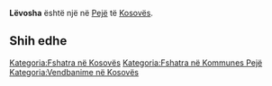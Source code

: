 {{Fshat në 
 | Emri                = Lëvosha
 | EmriAlt                = 
 | NAME_SHORT_FORM=      
 | NAME_GENERIC=      
 | NAME_SORT_NAME_RO=      LEVOSHA
 | FULL_NAME_RO = Lëvosha
 | FULL_NAME_ND_RO=Levosha
 | SORT_NAME_RG=LEVOSHA
 | FULL_NAME_RG=Lëvosha
 | FULL_NAME_ND_RG=Levosha
 | SRP_NAME_SHORT_FORM=      
 | SRP_NAME_GENERIC=      
 | SRP_NAME_SORT_NAME_RO=      
 | SRP_FULL_NAME_RO = 
 | SRP_FULL_NAME_ND_RO=
 | SRP_SORT_NAME_RG=
 | SRP_FULL_NAME_RG=
 | SRP_FULL_NAME_ND_RG=
 | Emri (Rasa dhanore) = 
 | Figura              = 
 | Shteti              = Kosovo
 | Komuna              = Pejë
 | Kodi postar         = 
 | Sipërfaqja          = 

 | Popullsia           = 

 | Regj. i popullsisë  = 
 | Dend. e popullsisë  = 
 | Faqja zyrtare       = 
 <!--- Koordinatat ----> 
 | Gjerësia            = 42.666944
 | Gjatësia            = 20.256667
 | Lartësia            = 
}}
'''Lëvosha''' është një [[]] në [[Pejë]] të [[Kosovës]].

<!-- == Gjeografia == -->
<!-- == Historia == -->
<!-- == Demografia == -->
== Shih edhe ==
{{Komuna Pejë}}
{{Kosovo-Administrata-Cung}}

[[Kategoria:Fshatra në Kosovës]]
[[Kategoria:Fshatra në Kommunes Pejë]]
[[Kategoria:Vendbanime në Kosovës]]